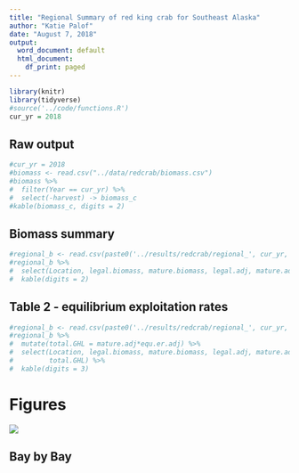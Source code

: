 ```yaml
---
title: "Regional Summary of red king crab for Southeast Alaska"
author: "Katie Palof"
date: "August 7, 2018"
output:
  word_document: default
  html_document:
    df_print: paged
---
```


```r
library(knitr)
library(tidyverse)
#source('../code/functions.R')
cur_yr = 2018
```

## Raw output 

```r
#cur_yr = 2018
#biomass <- read.csv("../data/redcrab/biomass.csv")
#biomass %>% 
#  filter(Year == cur_yr) %>% 
#  select(-harvest) -> biomass_c
#kable(biomass_c, digits = 2)
```

## Biomass summary
```r
#regional_b <- read.csv(paste0('../results/redcrab/regional_', cur_yr, '.csv'))
#regional_b %>% 
#  select(Location, legal.biomass, mature.biomass, legal.adj, mature.adj) %>% 
#  kable(digits = 2)
```

## Table 2 - equilibrium exploitation rates
```r
#regional_b <- read.csv(paste0('../results/redcrab/regional_', cur_yr, '.csv'))
#regional_b %>% 
#  mutate(total.GHL = mature.adj*equ.er.adj) %>% 
#  select(Location, legal.biomass, mature.biomass, legal.adj, mature.adj, equ.er.adj, 
#         total.GHL) %>% 
#  kable(digits = 3)
```

# Figures
![](../figures/redcrab/regional_biomass2018.png)

## Bay by Bay 
